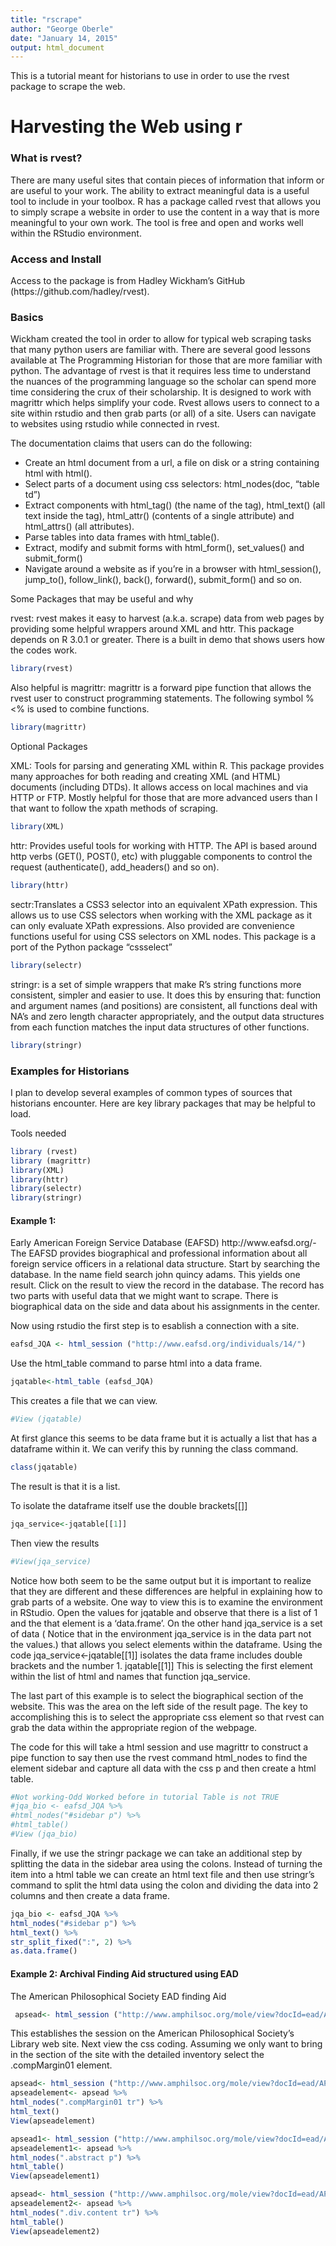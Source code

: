 ```yaml
---
title: "rscrape"
author: "George Oberle"
date: "January 14, 2015"
output: html_document
---
```


This is a tutorial meant for historians to use in order to use the rvest package to scrape the web.

<h1>Harvesting the Web using r</h1>

<h3>What is rvest?</h3>

There are many useful sites that contain pieces of information that inform or are useful to your work. The ability to extract meaningful data is a useful tool to include in your toolbox. R has a package called rvest that allows you to simply scrape a website in order to use the content in a way that is more meaningful to your own work. The tool is free and open and works well within the RStudio environment.

<h3>Access and Install</h3>

Access to the package is from Hadley Wickham’s GitHub (https://github.com/hadley/rvest).

<h3>Basics</h3>

Wickham created the tool in order to allow for typical web scraping tasks that many python users are familiar with. There are several good lessons available at The Programming Historian for those that are more familiar with python. The advantage of rvest is that it requires less time to understand the nuances of the programming language so the scholar can spend more time considering the crux of their scholarship. It is designed to work with magrittr which helps simplify your code. Rvest allows users to connect to a site within rstudio and then grab parts (or all) of a site. Users can navigate to websites using rstudio while connected in rvest.

The documentation claims that users can do the following:

   <ul> 
   <li>Create an html document from a url, a file on disk or a string containing html with html().</li>
    <li>Select parts of a document using css selectors: html_nodes(doc, "table td")</li>
   <li> Extract components with html_tag() (the name of the tag), html_text() (all text inside the tag), html_attr() (contents of a single attribute) and html_attrs() (all attributes).</li>
   <li> Parse tables into data frames with html_table().</li>
   <li> Extract, modify and submit forms with html_form(), set_values() and submit_form()</li>
   <li> Navigate around a website as if you’re in a browser with html_session(), jump_to(), follow_link(), back(), forward(), submit_form() and so on.</li>
    </ul>

Some Packages that may be useful and why

rvest: rvest makes it easy to harvest (a.k.a. scrape) data from web pages by providing some helpful wrappers around XML and httr. This package depends on R 3.0.1 or greater. There is a built in demo that shows users how the codes work.

```r
library(rvest)
```
Also helpful is magrittr: magrittr is a forward pipe function that allows the rvest user to construct programming statements. The following symbol %<% is used to combine functions.

```r
library(magrittr)
```

Optional Packages

XML: Tools for parsing and generating XML within R. This package provides many approaches for both reading and creating XML (and HTML) documents (including DTDs). It allows access on local machines and via HTTP or FTP.  Mostly helpful for those that are more advanced users than I that want to follow the xpath methods of scraping.

```r
library(XML)
```

httr: Provides useful tools for working with HTTP. The API is based around http verbs (GET(), POST(), etc) with pluggable components to control the request (authenticate(), add_headers() and so on).

```r
library(httr)
```

sectr:Translates a CSS3 selector into an equivalent XPath expression. This allows us to use CSS selectors when working with the XML package as it can only evaluate XPath expressions. Also provided are convenience functions useful for using CSS selectors on XML nodes. This package is a port of the Python package “cssselect”

```r
library(selectr)
```

stringr: is a set of simple wrappers that make R’s string functions more consistent, simpler and easier to use.  It does this by ensuring that: function and argument names (and positions) are consistent, all functions deal with NA’s and zero length character appropriately, and the output data structures from each function matches the input data structures of other functions.

```r
library(stringr)
```


<H3>Examples for Historians</H3>

I plan to develop several examples of common types of sources that historians encounter. Here are key library packages that may be helpful to load.

Tools needed
```r
library (rvest)
library (magrittr)
library(XML)
library(httr)
library(selectr)
library(stringr)
```

<h4>Example 1:</h4>

Early American Foreign Service Database (EAFSD) http://www.eafsd.org/-The EAFSD provides biographical and professional information about all foreign service officers in a relational data structure. Start by searching the database. In the name field search john quincy adams. This yields one result. Click on the result to view the record in the database. The record has two parts with useful data that we might want to scrape. There is biographical data on the side and data about his assignments in the center. 

Now using rstudio the first step is to esablish a connection with a site.

```r
eafsd_JQA <- html_session ("http://www.eafsd.org/individuals/14/")
```

Use the html_table command to parse html into a data frame.
```r
jqatable<-html_table (eafsd_JQA)
```

This creates a file that we can view.
```r
#View (jqatable)
```

At first glance this seems to be data frame but it is actually a list that has a dataframe within it. We can verify this by running the class command.

```r
class(jqatable)
```

The result is that it is a list.

To isolate the dataframe itself use the double brackets[[]]

```r
jqa_service<-jqatable[[1]]
```

Then view the results

```r
#View(jqa_service)
```

Notice how both seem to be the same output but it is important to realize that they are different and these differences are helpful in explaining how to grab parts of a website. One way to view this is to examine the environment in RStudio. Open the values for jqatable and observe that there is a list of 1 and the that element is a 'data.frame'. 
On the other hand jqa_service is a set of data ( Notice that in the environment jqa_service is in the data part not the values.) that allows you select elements within the dataframe. Using the code jqa_service<-jqatable[[1]] isolates the data frame includes double brackets and the number 1. jqatable[[1]] This is selecting the first element within the list of html and names that function jqa_service.

The last part of this example is to select the biographical section of the website. This was the area on the left side of the result page. The key to accomplishing this is to select the appropriate css element so that rvest can grab the data within the appropriate region of the webpage.

The code for this will take a html session and use magrittr to construct a pipe function to say then use the rvest command html_nodes to find the element sidebar and capture all data with the css p and then create a html table.

```r
#Not working-Odd Worked before in tutorial Table is not TRUE
#jqa_bio <- eafsd_JQA %>%
#html_nodes("#sidebar p") %>%
#html_table()
#View (jqa_bio)

```

Finally, if we use the stringr package we can take an additional step by splitting the data in the sidebar area using the colons. Instead of turning the item into a html table we can create an html text file and then use stringr's command to split the html data using the colon and dividing the data into 2 columns and then create a data frame.


```r
jqa_bio <- eafsd_JQA %>%
html_nodes("#sidebar p") %>%
html_text() %>%
str_split_fixed(":", 2) %>%
as.data.frame()
```

<h4>Example 2: Archival Finding Aid structured using EAD</h4>

The American Philosophical Society EAD finding Aid
```r
 apsead<- html_session ("http://www.amphilsoc.org/mole/view?docId=ead/APS.Archives-ead.xml#d26860101e8658654068736")
```

This establishes the session on the American Philosophical Society's Library web site. Next view the css coding. Assuming we only want to bring in the section of the site with the detailed inventory select the .compMargin01 element.

```r
apsead<- html_session ("http://www.amphilsoc.org/mole/view?docId=ead/APS.Archives-ead.xml#d26860101e8658654068736")
apseadelement<- apsead %>%
html_nodes(".compMargin01 tr") %>%
html_text()
View(apseadelement)
```

```r
apsead1<- html_session ("http://www.amphilsoc.org/mole/view?docId=ead/APS.Archives-ead.xml#d26860101e8658654068736")
apseadelement1<- apsead %>%
html_nodes(".abstract p") %>%
html_table()
View(apseadelement1)
```

```r
apsead<- html_session ("http://www.amphilsoc.org/mole/view?docId=ead/APS.Archives.IIa-ead.xml")
apseadelement2<- apsead %>%
html_nodes(".div.content tr") %>%
html_table()
View(apseadelement2)
```




